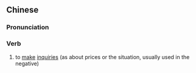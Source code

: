 {{also|问津}}
==Chinese==
{{zh-forms|s=问津}}

===Pronunciation===
{{zh-pron
|m=wènjīn
|c=man6 zeon1
|mn=qz,xm,zz:būn-chin/tw:būn-tin
|cat=v
}}

===Verb===
{{zh-verb}}

# {{lb|zh|formal}} to [[make]] [[inquiries]] (as about prices or the situation, usually used in the negative)